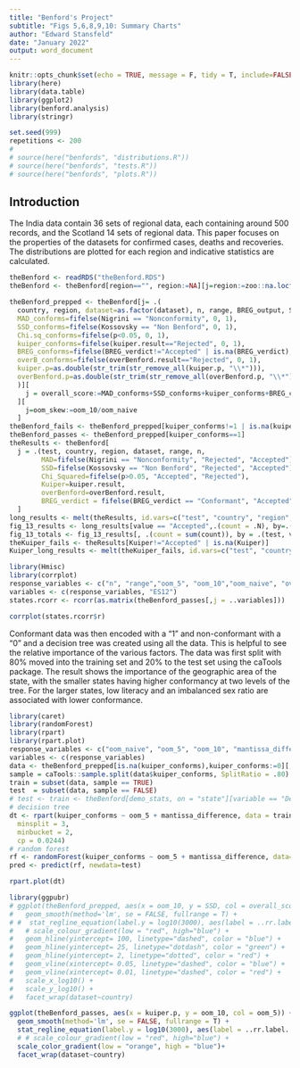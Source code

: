 ```yaml
---
title: "Benford's Project"
subtitle: "Figs 5,6,8,9,10: Summary Charts"
author: "Edward Stansfeld"
date: "January 2022"
output: word_document
---
```


```r
knitr::opts_chunk$set(echo = TRUE, message = F, tidy = T, include=FALSE)
library(here)
library(data.table)
library(ggplot2)
library(benford.analysis)
library(stringr)

set.seed(999)
repetitions <- 200
# 
# source(here("benfords", "distributions.R"))
# source(here("benfords", "tests.R"))
# source(here("benfords", "plots.R"))

```


## Introduction
The India data contain 36 sets of regional data, each containing around 500 records, and the Scotland 14 sets of regional data. This paper focuses on the properties of the datasets for confirmed cases, deaths and recoveries. The distributions are plotted for each region and indicative statistics are calculated. 


``` r

theBenford <- readRDS("theBenford.RDS")
theBenford <- theBenford[region=="", region:=NA][j=region:=zoo::na.locf(region)][1:216,country:="India"][is.na(country), j= country:="Scotland"]

theBenford_prepped <- theBenford[j= .(
  country, region, dataset=as.factor(dataset), n, range, BREG_output, SSD, MAD,Chi.squared, p, oom_10, oom_5, oom_naive,ES12,mantissa_difference,
  MAD_conforms=fifelse(Nigrini == "Nonconformity", 0, 1),
  SSD_conforms=fifelse(Kossovsky == "Non Benford", 0, 1), 
  Chi.sq_conforms=fifelse(p<0.05, 0, 1),
  kuiper_conforms=fifelse(kuiper.result=="Rejected", 0, 1),
  BREG_conforms=fifelse(BREG_verdict!="Accepted" | is.na(BREG_verdict), 0, 1),
  overB_conforms=fifelse(overBenford.result=="Rejected", 0, 1),  
  kuiper.p=as.double(str_trim(str_remove_all(kuiper.p, "\\*"))),
  overBenford.p=as.double(str_trim(str_remove_all(overBenford.p, "\\*")))
  )][
    j = overall_score:=MAD_conforms+SSD_conforms+kuiper_conforms+BREG_conforms+overB_conforms
  ][
    j=oom_skew:=oom_10/oom_naive
  ]
theBenford_fails <- theBenford_prepped[kuiper_conforms!=1 | is.na(kuiper_conforms)]  
theBenford_passes <- theBenford_prepped[kuiper_conforms==1]  
theResults <- theBenford[
  j = .(test, country, region, dataset, range, n, 
        MAD=fifelse(Nigrini == "Nonconformity", "Rejected", "Accepted"), 
        SSD=fifelse(Kossovsky == "Non Benford", "Rejected", "Accepted"), 
        Chi_Squared=fifelse(p>0.05, "Accepted", "Rejected"), 
        Kuiper=kuiper.result, 
        overBenford=overBenford.result, 
        BREG_verdict = fifelse(BREG_verdict == "Conformant", "Accepted", "Rejected"))
  ]
long_results <- melt(theResults, id.vars=c("test", "country", "region", "dataset", "range", "n"))
fig_13_results <- long_results[value == "Accepted",.(count = .N), by=.(test, variable, country, dataset)]
fig_13_totals <- fig_13_results[, .(count = sum(count)), by = .(test, variable)]
theKuiper_fails <- theResults[Kuiper!="Accepted" | is.na(Kuiper)]
Kuiper_long_results <- melt(theKuiper_fails, id.vars=c("test", "country", "region", "dataset", "range", "n"))

```

``` r
library(Hmisc)
library(corrplot)
response_variables <- c("n", "range","oom_5", "oom_10","oom_naive", "overall_score", "kuiper.p", "mantissa_difference")
variables <- c(response_variables, "ES12")
states.rcorr <- rcorr(as.matrix(theBenford_passes[,j = ..variables]))
```

``` r
corrplot(states.rcorr$r)
```


Conformant data was then encoded with a "1" and non-conformant with a "0" and a decision tree was created using all the data. This is helpful to see the relative importance of the various factors. The data was first split with 80% moved into the training set and 20% to the test set using the caTools package.  The result shows the importance of the geographic area of the state, with the smaller states having higher conformancy at two levels of the tree.  For the larger states, low literacy and an imbalanced sex ratio are associated with lower conformance.  


``` r
library(caret)
library(randomForest)
library(rpart)
library(rpart.plot)
response_variables <- c("oom_naive", "oom_5", "oom_10", "mantissa_difference", "kuiper_conforms")
variables <- c(response_variables)
data <- theBenford_prepped[is.na(kuiper_conforms),kuiper_conforms:=0][, kuiper_conforms:=fifelse(kuiper_conforms==1,TRUE, FALSE)][, kuiper_conforms:=as.factor(kuiper_conforms)][j =..variables]
sample = caTools::sample.split(data$kuiper_conforms, SplitRatio = .80)
train = subset(data, sample == TRUE)
test  = subset(data, sample == FALSE)
# test <- train <- theBenford[demo_stats, on = "state"][variable == "Deaths"][j =..variables][j = SSD_conforms:=as.factor(SSD_conforms)][j = life_expect:=NULL]
# decision tree
dt <- rpart(kuiper_conforms ~ oom_5 + mantissa_difference, data = train,  method = "class", 
  minsplit = 3, 
  minbucket = 2, 
  cp = 0.0244)
# random forest
rf <- randomForest(kuiper_conforms ~ oom_5 + mantissa_difference, data=train)
pred <- predict(rf, newdata=test)
```


``` r
rpart.plot(dt)
```


``` r
library(ggpubr)
# ggplot(theBenford_prepped, aes(x = oom_10, y = SSD, col = overall_score)) + geom_point() + 
#   geom_smooth(method='lm', se = FALSE, fullrange = T) + 
# #  stat_regline_equation(label.y = log10(3000), aes(label = ..rr.label..),label.x.npc = "centre",) +
#   # scale_colour_gradient(low = "red", high="blue") +
#   geom_hline(yintercept= 100, linetype="dashed", color = "blue") + 
#   geom_hline(yintercept= 25, linetype="dotdash", color = "green") + 
#   geom_hline(yintercept= 2, linetype="dotted", color = "red") + 
#   geom_vline(xintercept= 0.05, linetype="dashed", color = "blue") + 
#   geom_vline(xintercept= 0.01, linetype="dashed", color = "red") + 
#   scale_x_log10() +
#   scale_y_log10() + 
#   facet_wrap(dataset~country)

ggplot(theBenford_passes, aes(x = kuiper.p, y = oom_10, col = oom_5)) + geom_point() + 
  geom_smooth(method='lm', se = FALSE, fullrange = T) + 
  stat_regline_equation(label.y = log10(3000), aes(label = ..rr.label..),label.x.npc = "centre",) +
  # # scale_colour_gradient(low = "red", high="blue") +
  scale_color_gradient(low = "orange", high = "blue")+
  facet_wrap(dataset~country)
  
```
